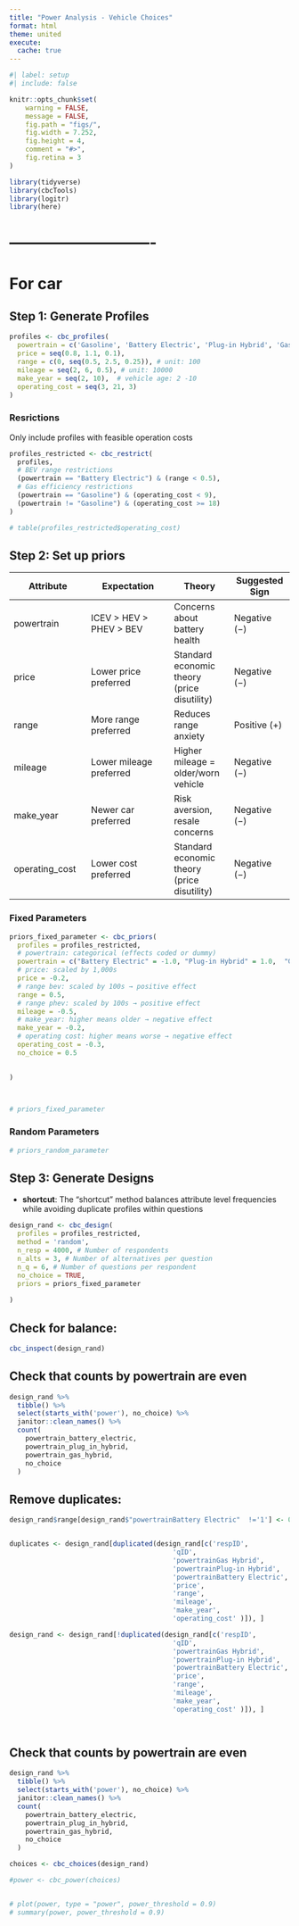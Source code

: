 ```yaml
---
title: "Power Analysis - Vehicle Choices"
format: html
theme: united
execute:
  cache: true
---
```


```r
#| label: setup
#| include: false

knitr::opts_chunk$set(
    warning = FALSE,
    message = FALSE,
    fig.path = "figs/",
    fig.width = 7.252,
    fig.height = 4,
    comment = "#>",
    fig.retina = 3
)

library(tidyverse)
library(cbcTools)
library(logitr)
library(here)
```



# ----------------------------
# For car
## Step 1: Generate Profiles
```r
profiles <- cbc_profiles(
  powertrain = c('Gasoline', 'Battery Electric', 'Plug-in Hybrid', 'Gas Hybrid'),
  price = seq(0.8, 1.1, 0.1),
  range = c(0, seq(0.5, 2.5, 0.25)), # unit: 100
  mileage = seq(2, 6, 0.5), # unit: 10000
  make_year = seq(2, 10),  # vehicle age: 2 -10
  operating_cost = seq(3, 21, 3)
)

```

### Resrictions
Only include profiles with feasible operation costs
```r
profiles_restricted <- cbc_restrict(
  profiles,
  # BEV range restrictions
  (powertrain == "Battery Electric") & (range < 0.5),
  # Gas efficiency restrictions
  (powertrain == "Gasoline") & (operating_cost < 9),
  (powertrain != "Gasoline") & (operating_cost >= 18)
)

# table(profiles_restricted$operating_cost)
```

## Step 2: Set up priors

| Attribute | Expectation | Theory  | Suggested Sign |
|--------------|---------------|-----------|-----------|
| powertrain       | ICEV > HEV > PHEV > BEV | Concerns about battery health | Negative (−) | 
| price        | Lower price preferred   | Standard economic theory (price disutility)  |Negative (−)|
| range      | More range preferred          | Reduces range anxiety    | Positive (+)|
| mileage          | Lower mileage preferred           |Higher mileage = older/worn vehicle    |Negative (−)|
| make_year     | Newer car preferred   | Risk aversion, resale concerns    |Negative (−)|
| operating_cost | Lower cost preferred   |  Standard economic theory (price disutility) | Negative (−)|


### Fixed Parameters
```r
priors_fixed_parameter <- cbc_priors(
  profiles = profiles_restricted,
  # powertrain: categorical (effects coded or dummy)
  powertrain = c("Battery Electric" = -1.0, "Plug-in Hybrid" = 1.0,  "Gas Hybrid" = 0.5),
  # price: scaled by 1,000s
  price = -0.2,
  # range bev: scaled by 100s → positive effect
  range = 0.5,
  # range phev: scaled by 100s → positive effect
  mileage = -0.5,
  # make_year: higher means older → negative effect
  make_year = -0.2,
  # operating cost: higher means worse → negative effect
  operating_cost = -0.3,
  no_choice = 0.5

  
)



# priors_fixed_parameter
```

### Random Parameters
```r


# priors_random_parameter
```




## Step 3: Generate Designs


- **shortcut**: The "shortcut" method balances attribute level frequencies while avoiding duplicate profiles within questions

```r
design_rand <- cbc_design(
  profiles = profiles_restricted,
  method = 'random',
  n_resp = 4000, # Number of respondents
  n_alts = 3, # Number of alternatives per question
  n_q = 6, # Number of questions per respondent
  no_choice = TRUE,
  priors = priors_fixed_parameter
  
)
```


## Check for balance:


```r
cbc_inspect(design_rand)

```


## Check that counts by powertrain are even

```r
design_rand %>%
  tibble() %>%
  select(starts_with('power'), no_choice) %>%
  janitor::clean_names() %>%
  count(
    powertrain_battery_electric,
    powertrain_plug_in_hybrid,
    powertrain_gas_hybrid,
    no_choice
  )

```

## Remove duplicates:

```r
design_rand$range[design_rand$"powertrainBattery Electric"  !='1'] <- 0


duplicates <- design_rand[duplicated(design_rand[c('respID',
                                         'qID',
                                         'powertrainGas Hybrid',
                                         'powertrainPlug-in Hybrid',
                                         'powertrainBattery Electric',
                                         'price',
                                         'range',
                                         'mileage',
                                         'make_year',
                                         'operating_cost' )]), ]

design_rand <- design_rand[!duplicated(design_rand[c('respID',
                                         'qID',
                                         'powertrainGas Hybrid',
                                         'powertrainPlug-in Hybrid',
                                         'powertrainBattery Electric',
                                         'price',
                                         'range',
                                         'mileage',
                                         'make_year',
                                         'operating_cost' )]), ]




```


## Check that counts by powertrain are even

```r
design_rand %>%
  tibble() %>%
  select(starts_with('power'), no_choice) %>%
  janitor::clean_names() %>%
  count(
    powertrain_battery_electric,
    powertrain_plug_in_hybrid,
    powertrain_gas_hybrid,
    no_choice
  )

```




```r

choices <- cbc_choices(design_rand)

```




```r
#power <- cbc_power(choices)


# plot(power, type = "power", power_threshold = 0.9)
# summary(power, power_threshold = 0.9)


```